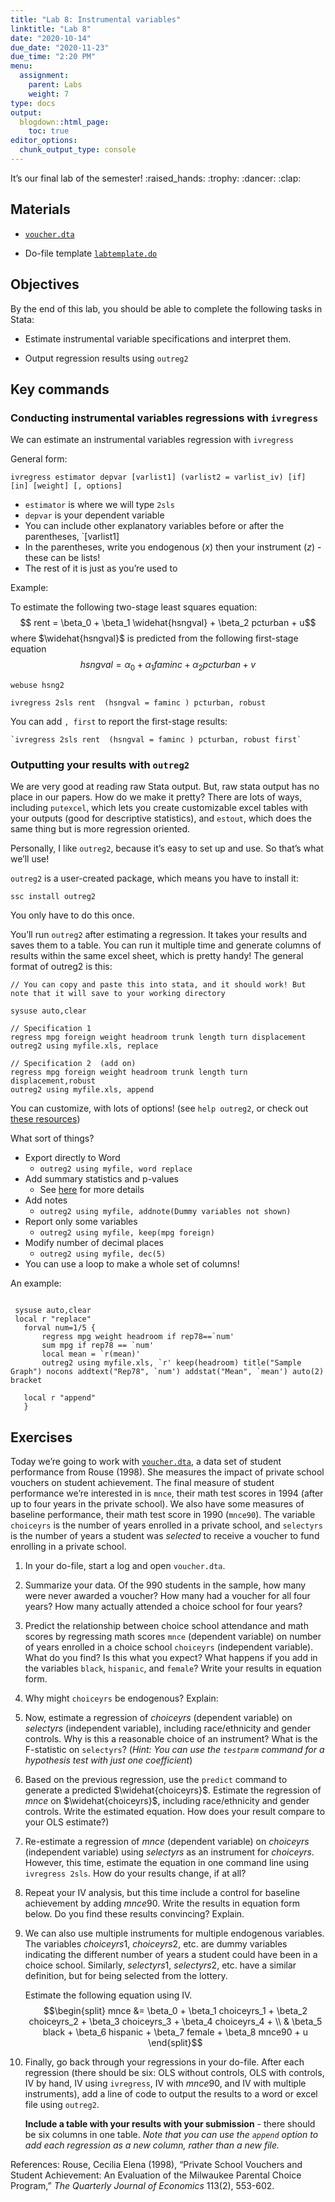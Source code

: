 ```yaml
---
title: "Lab 8: Instrumental variables"
linktitle: "Lab 8"
date: "2020-10-14"
due_date: "2020-11-23"
due_time: "2:20 PM"
menu:
  assignment:
    parent: Labs
    weight: 7
type: docs
output:
  blogdown::html_page:
    toc: true
editor_options: 
  chunk_output_type: console
---
```


It's our final lab of the semester! :raised_hands: :trophy: :dancer: :clap:

## Materials {#materials .unnumbered}

- [`voucher.dta`](../materials/voucher.dta)

- Do-file template [`labtemplate.do`](../materials/labtemplate_f20.do) 


## Objectives {#objectives .unnumbered}

By the end of this lab, you should be able to complete the following
tasks in Stata:

-   Estimate instrumental variable specifications and interpret them.

-   Output regression results using `outreg2`

## Key commands  {#key-commands .unnumbered}

### Conducting instrumental variables regressions with `ivregress` 

We can estimate an instrumental variables regression with `ivregress` 

General form: 
```
ivregress estimator depvar [varlist1] (varlist2 = varlist_iv) [if] [in] [weight] [, options]
```

- `estimator` is where we will type `2sls`
- `depvar` is your dependent variable
- You can include other explanatory variables before or after the parentheses, `[varlist1]
- In the parentheses, write you endogenous ($x$) then your instrument ($z$) - these can be lists! 
- The rest of it is just as you're used to 

Example: 

To estimate the following two-stage least squares equation: 
$$ rent = \beta_0 + \beta_1 \widehat{hsngval} + \beta_2 pcturban + u$$
where $\widehat{hsngval}$ is predicted from the following first-stage equation
$$ hsngval = \alpha_0 + \alpha_1 faminc + \alpha_2 pcturban + v $$ 

``` 
webuse hsng2

ivregress 2sls rent  (hsngval = faminc ) pcturban, robust

```

You can add `, first` to report the first-stage results: 
```
`ivregress 2sls rent  (hsngval = faminc ) pcturban, robust first`
```

### Outputting your results with `outreg2` 

We are very good at reading raw Stata output. But, raw stata output has no place in our papers. How do we make it pretty? There are lots of ways, including `putexcel`, which lets you create customizable excel tables with your outputs (good for descriptive statistics), and `estout`, which does the same thing but is more regression oriented. 

Personally, I like `outreg2`, because it's easy to set up and use. So that's what we'll use! 

`outreg2` is a user-created package, which means you have to install it: 

```
ssc install outreg2
````

You only have to do this once. 

You'll run `outreg2` after estimating a regression. It takes your results and saves them to a table. You can run it multiple time and generate columns of results within the same excel sheet, which is pretty handy! The general format of outreg2 is this: 

```
// You can copy and paste this into stata, and it should work! But note that it will save to your working directory

sysuse auto,clear

// Specification 1
regress mpg foreign weight headroom trunk length turn displacement
outreg2 using myfile.xls, replace 

// Specification 2  (add on)
regress mpg foreign weight headroom trunk length turn displacement,robust
outreg2 using myfile.xls, append 
```
 
 You can customize, with lots of options! (see `help outreg2`, or check out [these resources](https://thedatahall.com/stata-outreg2-part1/))
 
What sort of things? 

 - Export directly to Word
    - `outreg2 using myfile, word replace`
 - Add summary statistics and p-values 
    - See [here](https://thedatahall.com/reporting-publication-style-regression-output-in-stata-part-2/) for more details
 - Add notes
    - `outreg2 using myfile, addnote(Dummy variables not shown)`
 - Report only some variables
    - `outreg2 using myfile, keep(mpg foreign)`
 - Modify number of decimal places
   - `outreg2 using myfile, dec(5)`
 - You can use a loop to make a whole set of columns!
 
 An example:
 
 ``` 
 
  sysuse auto,clear
  local r "replace"
    forval num=1/5 {
        regress mpg weight headroom if rep78==`num'
        sum mpg if rep78 == `num'
        local mean = `r(mean)'
        outreg2 using myfile.xls, `r' keep(headroom) title("Sample Graph") nocons addtext("Rep78", `num') addstat("Mean", `mean') auto(2) bracket
    
    local r "append"
    }

```
 

<!-- ## Lab Video  -->

<!-- <iframe src="https://streaming.uvm.edu/media/embed/d89ZdcD/" width="640" height="480" frameborder="0" allowfullscreen></iframe> -->

## Exercises



Today we're going to work with [`voucher.dta`](../materials/voucher.dta), a data set of student
performance from Rouse (1998). She measures the impact of private school
vouchers on student achievement. The final measure of student
performance we're interested in is `mnce`, their math test scores in
1994 (after up to four years in the private school). We also have some
measures of baseline performance, their math test score in 1990
(`mnce90`). The variable `choiceyrs` is the number of years enrolled in
a private school, and `selectyrs` is the number of years a student was
*selected* to receive a voucher to fund enrolling in a private school.\

1.  In your do-file, start a log and open `voucher.dta`.

2.  Summarize your data. Of the 990 students in the sample, how many were never awarded a
    voucher? How many had a voucher for all four years? How many
    actually attended a choice school for four years?

3.  Predict the relationship between choice school attendance and math
    scores by regressing math scores `mnce` (dependent variable) on
    number of years enrolled in a choice school `choiceyrs` (independent
    variable). What do you find? Is this what you expect? What happens
    if you add in the variables `black`, `hispanic`, and `female`? Write
    your results in equation form.

4.  Why might `choiceyrs` be endogenous? Explain:

5.  Now, estimate a regression of $choiceyrs$ (dependent variable) on
    $selectyrs$ (independent variable), including race/ethnicity and
    gender controls. Why is this a reasonable choice of an instrument?
    What is the F-statistic on `selectyrs`? (*Hint: You can use the
    `testparm` command for a hypothesis test with just one coefficient*)

6.  Based on the previous regression, use the `predict` command to
    generate a predicted $\widehat{choiceyrs}$. Estimate the regression
    of $mnce$ on $\widehat{choiceyrs}$, including race/ethnicity and
    gender controls. Write the estimated equation. How does your result
    compare to your OLS estimate?)

7. Re-estimate a regression of $mnce$ (dependent variable) on
    $choiceyrs$ (independent variable) using $selectyrs$ as an
    instrument for $choiceyrs$. However, this time, estimate the
    equation in one command line using `ivregress 2sls`. How do your
    results change, if at all?

8. Repeat your IV analysis, but this time include a control for
    baseline achievement by adding $mnce90$. Write the results in
    equation form below. Do you find these results convincing? Explain.

9. We can also use multiple instruments for multiple endogenous
    variables. The variables $choiceyrs1$, $choiceyrs2$, etc. are dummy
    variables indicating the different number of years a student could
    have been in a choice school. Similarly, $selectyrs1$, $selectyrs2$,
    etc. have a similar definition, but for being selected from the
    lottery.

    Estimate the following equation using IV. $$\begin{split}
    mnce &= \beta_0 + \beta_1 choiceyrs_1 + \beta_2 choiceyrs_2 + \beta_3 choiceyrs_3 + \beta_4 choiceyrs_4 + \\
    &  \beta_5 black + \beta_6 hispanic + \beta_7 female + \beta_8 mnce90 + u
    \end{split}$$

10. Finally, go back through your regressions in your do-file. After
    each regression (there should be six: OLS without controls, OLS with
    controls, IV by hand, IV using `ivregress`, IV with $mnce90$, and IV
    with multiple instruments), add a line of code to output the results
    to a word or excel file using `outreg2`.

    **Include a table with your results with your submission** - there
    should be six columns in one table. *Note that you can use the
    `append` option to add each regression as a new column, rather than
    a new file.*

References: Rouse, Cecilia Elena (1998), "Private School Vouchers and
Student Achievement: An Evaluation of the Milwaukee Parental Choice
Program," *The Quarterly Journal of Economics* 113(2), 553-602.
